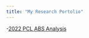 ---
title: "My Research Portolio"
---

-[2022 PCL ABS Analysis](https://b-flores.github.io/milb_abs_analysis/)
